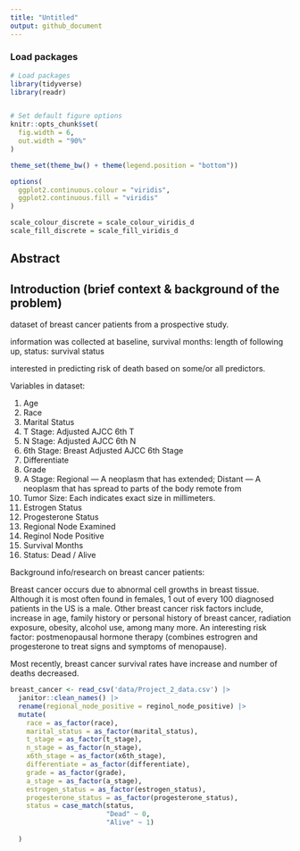 ```yaml
---
title: "Untitled"
output: github_document
---
```

### Load packages
```r
# Load packages
library(tidyverse)
library(readr)


# Set default figure options
knitr::opts_chunk$set(
  fig.width = 6,
  out.width = "90%"
)

theme_set(theme_bw() + theme(legend.position = "bottom"))

options(
  ggplot2.continuous.colour = "viridis",
  ggplot2.continuous.fill = "viridis"
)

scale_colour_discrete = scale_colour_viridis_d
scale_fill_discrete = scale_fill_viridis_d
```


## Abstract



## Introduction (brief context & background of the problem)

dataset of breast cancer patients from a prospective study. 

information was collected at baseline, survival months: length of following up, status: survival status

interested in predicting risk of death based on some/or all predictors.

Variables in dataset:

1. Age
2. Race
3. Marital Status
4. T Stage: Adjusted AJCC 6th T
5. N Stage: Adjusted AJCC 6th N
6. 6th Stage: Breast Adjusted AJCC 6th Stage
7. Differentiate
8. Grade
9. A Stage: Regional — A neoplasm that has extended; Distant — A neoplasm that has spread to
parts of the body remote from
10. Tumor Size: Each indicates exact size in millimeters.
11. Estrogen Status
12. Progesterone Status
13. Regional Node Examined
14. Reginol Node Positive
15. Survival Months
16. Status: Dead / Alive


Background info/research on breast cancer patients:

Breast cancer occurs due to abnormal cell growths in breast tissue. Although it is most often found in females, 1 out of every 100 diagnosed patients in the US is a male. Other breast cancer risk factors include, increase in age, family history or personal history of breast cancer, radiation exposure, obesity, alcohol use, among many more. An interesting risk factor: postmenopausal hormone therapy (combines estrogren and progesterone to treat signs and symptoms of menopause). 


Most recently, breast cancer survival rates have increase and number of deaths decreased.

```r
breast_cancer <- read_csv('data/Project_2_data.csv') |> 
  janitor::clean_names() |> 
  rename(regional_node_positive = reginol_node_positive) |> 
  mutate(
    race = as_factor(race),
    marital_status = as_factor(marital_status),
    t_stage = as_factor(t_stage),
    n_stage = as_factor(n_stage),
    x6th_stage = as_factor(x6th_stage),
    differentiate = as_factor(differentiate),
    grade = as_factor(grade),
    a_stage = as_factor(a_stage),
    estrogen_status = as_factor(estrogen_status),
    progesterone_status = as_factor(progesterone_status),
    status = case_match(status,
                        "Dead" ~ 0,
                        "Alive" ~ 1)
    
  )
```



